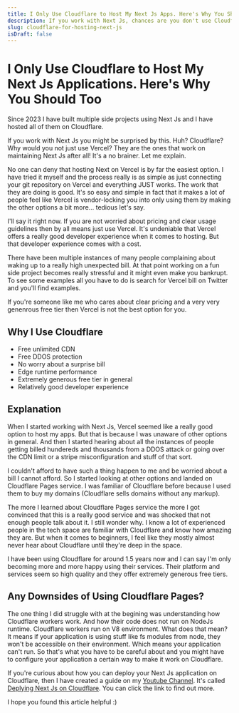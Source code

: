 ```yaml
---
title: I Only Use Cloudflare to Host My Next Js Apps. Here's Why You Should Too
description: If you work with Next Js, chances are you don't use Cloudflare to host your app. Let me convince you why you should.
slug: cloudflare-for-hosting-next-js
isDraft: false
---
```


# I Only Use Cloudflare to Host My Next Js Applications. Here's Why You Should Too

Since 2023 I have built multiple side projects using Next Js and I have hosted all of them on Cloudflare.

If you work with Next Js you might be surprised by this. Huh? Cloudflare? Why would you not just use Vercel? They are the ones that work on maintaining Next Js after all! It's a no brainer. Let me explain.

No one can deny that hosting Next on Vercel is by far the easiest option. I have tried it myself and the process really is as simple as just connecting your git repository on Vercel and everything JUST works. The work that they are doing is good. It's so easy and simple in fact that it makes a lot of people feel like Vercel is vendor-locking you into only using them by making the other options a bit more... tedious let's say.

I'll say it right now. If you are not worried about pricing and clear usage guidelines then by all means just use Vercel. It's undeniable that Vercel offers a really good developer experience when it comes to hosting. But that developer experience comes with a cost.

There have been multiple instances of many people complaining about waking up to a really high unexpected bill. At that point working on a fun side project becomes really stressful and it might even make you bankrupt. To see some examples all you have to do is search for Vercel bill on Twitter and you'll find examples.

If you're someone like me who cares about clear pricing and a very very genenrous free tier then Vercel is not the best option for you.

## Why I Use Cloudflare

- Free unlimited CDN
- Free DDOS protection
- No worry about a surprise bill
- Edge runtime performance
- Extremely generous free tier in general
- Relatively good developer experience

## Explanation

When I started working with Next Js, Vercel seemed like a really good option to host my apps. But that is because I was unaware of other options in general. And then I started hearing about all the instances of people getting billed hundereds and thousands from a DDOS attack or going over the CDN limit or a stripe misconfiguration and stuff of that sort.

I couldn't afford to have such a thing happen to me and be worried about a bill I cannot afford. So I started looking at other options and landed on Cloudflare Pages service. I was familiar of Cloudflare before because I used them to buy my domains (Cloudflare sells domains without any markup).

The more I learned about Cloudflare Pages service the more I got convinced that this is a really good service and was shocked that not enough people talk about it. I still wonder why. I know a lot of experienced people in the tech space are familiar with Cloudflare and know how amazing they are. But when it comes to beginners, I feel like they mostly almost never hear about Cloudflare until they're deep in the space.

I have been using Cloudflare for around 1.5 years now and I can say I'm only becoming more and more happy using their services. Their platform and services seem so high quality and they offer extremely generous free tiers.

## Any Downsides of Using Cloudflare Pages?

The one thing I did struggle with at the begining was understanding how Cloudflare workers work. And how their code does not run on NodeJs runtime. Cloudflare workers run on V8 environment. What does that mean? It means if your application is using stuff like fs modules from node, they won't be accessible on their environment. Which means your application can't run. So that's what you have to be careful about and you might have to configure your application a certain way to make it work on Cloudflare.

If you're curious about how you can deploy your Next Js application on Cloudflare, then I have created a guide on my [Youtube Channel](https://youtube.com/@sphorb). It's called [Deplying Next Js on Cloudflare](https://www.youtube.com/watch?v=A49jpNN4omY). You can click the link to find out more.

I hope you found this article helpful :)
